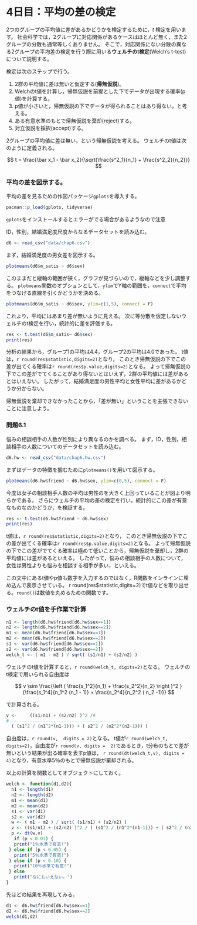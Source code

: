 # 4日目：平均の差の検定 {.unnumbered}

2つのグループの平均値に差があるかどうかを検定するために，$t$ 検定を用います。
社会科学では，2グループに対応関係があるケースはほとんど無く，また2グループの分散も通常等しくありません。
そこで，<span class="markp">対応関係にない分散の異なる2グループの平均差の検定を行う際に用いる**ウェルチのt検定**(Welch's t-test)について説明する</span>。

検定は次のステップで行う。

1. 2群の平均値に差は無いと仮定する(**帰無仮説**)。
2. Welchのt値を計算し，帰無仮説を前提とした下でデータが出現する確率(p値)を計算する。
3. p値が小さいと，帰無仮説の下でデータが得られることはあり得ない，と考える。
4. ある有意水準のもとで帰無仮説を棄却(reject)する。
5. 対立仮説を採択(accept)する。

2グループの平均値に差は無い，という帰無仮説を考える。
ウェルチのt値は次のように定義される。

$$
t = \frac{\bar x_1 - \bar x_2}{\sqrt{\frac{s^2_1}{n_1} + \frac{s^2_2}{n_2}}}
$$





### 平均の差を図示する。

平均の差を見るための作図パッケージ`gplots`を導入する。

```r
pacman::p_load(gplots, tidyverse)
```

:::{.aside}
`gplots`をインストールするとエラーがでる場合があるようなので注意
:::

ID，性別，結婚満足度尺度からなるデータセットを読み込む。

```r
d6 <- read_csv("data/chap6.csv")
```

まず，結婚満足度の男女差を図示する。

```r
plotmeans(d6$m_satis ~ d6$sex)
```

このままだと縦軸の範囲が狭く，グラフが見づらいので，縦軸などを少し調整する。
`plotmeans`関数のオプションとして，`ylim`でY軸の範囲を，`connect`で平均をつなげる直線を引くかどうかを決める。

```r
plotmeans(d6$m_satis ~ d6$sex, ylim=c(1,5), connect = F)
```

これより，平均にはあまり差が無いように見える。
次に等分散を仮定しないウェルチのt検定を行い，統計的に差を評価する。

```r
res <- t.test(d6$m_satis~ d6$sex)
print(res)
```

分析の結果から，グループ1の平均は4.4，グループ2の平均は4.0であった。
t値は，`r round(res$statistic,digits=2)`となり，
このとき帰無仮説の下でこの差が出てくる確率は`r round(res$p.value,digits=2)`となる。
よって帰無仮説の下でこの差がでてくることがあり得ないとはいえず，2群の平均値には差があるとはいえない。
したがって，結婚満足度の男性平均と女性平均に差があるかどうか分からない。

:::{.aside}
帰無仮説を棄却できなかったことから，「差が無い」ということを主張できないことに注意しよう。
:::

### 問題6.1

悩みの相談相手の人数が性別により異なるのかを調べる。
まず，ID，性別，相談相手の人数についてのデータセットを読み込む。

```r
d6.hw <- read_csv("data/chap6.hw.csv")
```

まずはデータの特徴を掴むために`plotmeans()`を用いて図示する。

```r
plotmeans(d6.hw$friend ~ d6.hw$sex, ylim=c(0,5), connect = F)
```

今度は女子の相談相手人数の平均は男性のを大きく上回っていることが図より明らかである。
さらにウェルチの平均の差の検定を行い，統計的にこの差が有意なものなのかどうか，を検証する。

```r
res <- t.test(d6.hw$friend ~ d6.hw$sex)
print(res)
```

t値は，`r round(res$statistic,digits=2)`となり，
このとき帰無仮説の下でこの差が出てくる確率は`r round(res$p.value,digits=2)`となる。
よって帰無仮説の下でこの差がでてくる確率は極めて低いことから，帰無仮説を棄却し，2群の平均値には差があるといえる。
したがって，悩みの相談相手の人数について，女性は男性よりも悩みを相談する相手が多い，といえる。

:::{.aside}
この文中にあるt値やp値も数字を入力するのではなく，R関数をインラインに埋め込んで表示させている。
r round(res$statistic,digits=2)でt値などを取り出せる。`round()`は数値を丸めるための関数です。
:::

### ウェルチのt値を手作業で計算

```r
n1 <- length(d6.hw$friend[d6.hw$sex==1])
n2 <- length(d6.hw$friend[d6.hw$sex==2])
m1 <- mean(d6.hw$friend[d6.hw$sex==1])
m2 <- mean(d6.hw$friend[d6.hw$sex==2])
s1 <- var(d6.hw$friend[d6.hw$sex==1])
s2 <- var(d6.hw$friend[d6.hw$sex==2])
welch_t <- ( m1 - m2 ) / sqrt( (s1/n1) + (s2/n2) )
```

ウェルチのt値を計算すると，`r round(welch_t, digits=2)`となる。
ウェルチのt検定で用いられる自由度は

$$
v \sim \frac{\left ( \frac{s_1^2}{n_1} + \frac{s_2^2}{n_2}  \right )^2 }{\frac{s_1^4}{n_1^2 (n_1 - 1)} + \frac{s_2^4}{n_2^2 ( n_2 -1)}}
$$

で計算される。

```r
v <-     ((s1/n1) + (s2/n2) )^2 /# 
#---------------------------------------------
  ( (s1^2 / (n1^2*(n1-1))) + ( s2^2 / (n2^2*(n2-1))) ) 
```

自由度は，`r round(v,  digits = 2)`となる。
t値が`r round(welch_t, digits=2)`，自由度が`r round(v, digits =  2)`であるとき，t分布のもとで差が無いという結果が出る確率を表すp値は，
`r round(dt(welch_t,v), digits = 4)`となり，有意水準5％のもとで帰無仮説が棄却される。

以上の計算を関数としてオブジェクトにしておく。

```r
welch <- function(d1,d2){
  n1 <- length(d1)
  n2 <- length(d2)
  m1 <- mean(d1)
  m2 <- mean(d2)
  s1 <- var(d1)
  s2 <- var(d2)
  w <- ( m1 - m2 ) / sqrt( (s1/n1) + (s2/n2) )
  v <- ((s1/n1) + (s2/n2) )^2 / ( (s1^2 / (n1^2*(n1-1))) + ( s2^2 / (n2^2*(n2-1))) ) 
  p <- dt(w,v)
   if (p < 0.01) {
   print("1％水準で有意!")
 } else if (p < 0.05) {
   print("5％水準で有意!")
 } else if (p < 0.10) {
   print("10％水準で有意!")
 } else 
   print("なにもいえない。")
}
```

先ほどの結果を再現してみる。

```r
d1 <- d6.hw$friend[d6.hw$sex==1]
d2 <- d6.hw$friend[d6.hw$sex==2]
welch(d1,d2)
```

